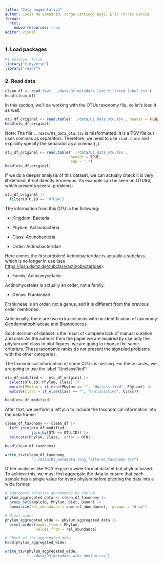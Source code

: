 ```yaml
---
title: "Data augmentation"
author: Lucía de Lamadrid, Jorge Santiago Bajo, Eric Torres García
format:
  html:
    embed-resources: true
editor: visual
---
```


### 1. Load packages

```r
#| message: false 
library("tidyverse") 
library("readr")
```

### 2. Read data

```r
clean_df <- read_tsv('../data/02_metadata_long_filtered_label.tsv')
head(clean_df)
```

In this section, we'll be working with the OTUs taxonomy file, so let's load it as well.

```r
otu_df_original <- read.table('../data/01_data_otu.tsv', header = TRUE, sep = ",")
head(otu_df_original)
```

Note: The file `../data/01_data_otu.tsv` is misformatted. It is a TSV file but uses commas as separators. Therefore, we need to use `read.table` and explicitly specify the separator as a comma (`,`).

```r
otu_df_original <- read.table('../data/01_data_otu.tsv', 
                              header = TRUE, 
                              sep = ",")
head(otu_df_original)
```

If we do a deeper analysis of this dataset, we can actually check it is very ill-defined, if not directly erroneous. An example can be seen on OTU94, which presents several problems:

```r
otu_df_original |> 
  filter(OTU.ID == "OTU94")
```

The information from this OTU is the following:

-   Kingdom: Bacteria

-   Phylum: Actinobacteria

-   Class: Actinobacteria

-   Order: Actinobacteridae

Here comes the first problem! Actinobacteridae is actually a subclass, which is no longer in use (see <https://lpsn.dsmz.de/subclass/actinobacteridae>).

-   Family: Actinomycetales

Actinomycetales is actually an order, not a family.

-   Genus: Frankineae

Frankineae is an order, not a genus, and it is different from the previous order mentioned.

Additionally, there are two extra columns with no identification of taxonomy: Geodermatophilaceae and Blastococcus.

Such delirium of dataset is the result of complete lack of manual curation and care. As the authors from the paper we are inspired by use only the phylum and class to plot figures, we are going to choose the same criterium. These taxonomic ranks do not present the signalled problems with the other categories.

The taxonomical information of some OTUs is missing. For these cases, we are going to use the label "Unclassified":

```r
otu_df_modified <-  otu_df_original |> 
  select(OTU.ID, Phylum, Class) |> 
  mutate(Phylum = if_else(Phylum == "", "Unclassified", Phylum)) |> 
  mutate(Class = if_else(Class == "", "Unclassified", Class))

head(otu_df_modified)
```

After that, we perform a left join to include the taxonomical information into the data frame:

```r
clean_df_taxonomy <- clean_df |>  
  left_join(otu_df_modified, 
            join_by(OTU == OTU.ID)) |> 
  relocate(Phylum, Class, .after = OTU) 

head(clean_df_taxonomy)
```

```r
write_tsv(clean_df_taxonomy, 
            "../data/03_metadata_long_filtered_taxonomy.tsv")
```

Other analyses like PCA require a wide-format dataset but phylum based. To achieve this, we must first aggregate the data to ensure that each sample has a single value for every phylum before pivoting the data into a wide format:

```r
# Aggregate relative abundances by phylum
phylum_aggregated_data <- clean_df_taxonomy |>
  group_by(SampleID, Phylum, Diet, Donor) |> 
  summarize(rel_abundance = sum(rel_abundance), .groups = "drop")

# Pivot wider
phylum_aggregated_wide <- phylum_aggregated_data |> 
  pivot_wider(names_from = Phylum, 
              values_from = rel_abundance)

# Check of the aggregated data
head(phylum_aggregated_wide)
```

```r
write_tsv(phylum_aggregated_wide, 
          "../data/03_metadata_wide_phylum.tsv")
```
